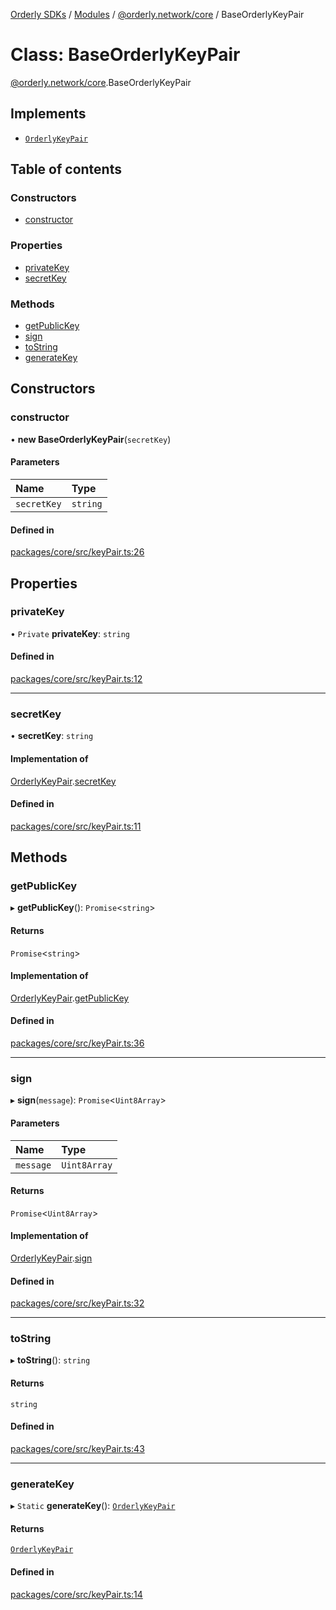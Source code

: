 [Orderly SDKs](./../README) / [Modules](./../modules) / [@orderly.network/core](./../modules/orderly_network_core) / BaseOrderlyKeyPair

# Class: BaseOrderlyKeyPair

[@orderly.network/core](./../modules/orderly_network_core).BaseOrderlyKeyPair

## Implements

- [`OrderlyKeyPair`](./../interfaces/orderly_network_core.OrderlyKeyPair)

## Table of contents

### Constructors

- [constructor](./orderly_network_core.BaseOrderlyKeyPair#constructor)

### Properties

- [privateKey](./orderly_network_core.BaseOrderlyKeyPair#privatekey)
- [secretKey](./orderly_network_core.BaseOrderlyKeyPair#secretkey)

### Methods

- [getPublicKey](./orderly_network_core.BaseOrderlyKeyPair#getpublickey)
- [sign](./orderly_network_core.BaseOrderlyKeyPair#sign)
- [toString](./orderly_network_core.BaseOrderlyKeyPair#tostring)
- [generateKey](./orderly_network_core.BaseOrderlyKeyPair#generatekey)

## Constructors

### constructor

• **new BaseOrderlyKeyPair**(`secretKey`)

#### Parameters

| Name | Type |
| :------ | :------ |
| `secretKey` | `string` |

#### Defined in

[packages/core/src/keyPair.ts:26](https://github.com/OrderlyNetwork/js-sdk/blob/6414be9e/packages/core/src/keyPair.ts#L26)

## Properties

### privateKey

• `Private` **privateKey**: `string`

#### Defined in

[packages/core/src/keyPair.ts:12](https://github.com/OrderlyNetwork/js-sdk/blob/6414be9e/packages/core/src/keyPair.ts#L12)

___

### secretKey

• **secretKey**: `string`

#### Implementation of

[OrderlyKeyPair](./../interfaces/orderly_network_core.OrderlyKeyPair).[secretKey](./../interfaces/orderly_network_core.OrderlyKeyPair#secretkey)

#### Defined in

[packages/core/src/keyPair.ts:11](https://github.com/OrderlyNetwork/js-sdk/blob/6414be9e/packages/core/src/keyPair.ts#L11)

## Methods

### getPublicKey

▸ **getPublicKey**(): `Promise`\<`string`\>

#### Returns

`Promise`\<`string`\>

#### Implementation of

[OrderlyKeyPair](./../interfaces/orderly_network_core.OrderlyKeyPair).[getPublicKey](./../interfaces/orderly_network_core.OrderlyKeyPair#getpublickey)

#### Defined in

[packages/core/src/keyPair.ts:36](https://github.com/OrderlyNetwork/js-sdk/blob/6414be9e/packages/core/src/keyPair.ts#L36)

___

### sign

▸ **sign**(`message`): `Promise`\<`Uint8Array`\>

#### Parameters

| Name | Type |
| :------ | :------ |
| `message` | `Uint8Array` |

#### Returns

`Promise`\<`Uint8Array`\>

#### Implementation of

[OrderlyKeyPair](./../interfaces/orderly_network_core.OrderlyKeyPair).[sign](./../interfaces/orderly_network_core.OrderlyKeyPair#sign)

#### Defined in

[packages/core/src/keyPair.ts:32](https://github.com/OrderlyNetwork/js-sdk/blob/6414be9e/packages/core/src/keyPair.ts#L32)

___

### toString

▸ **toString**(): `string`

#### Returns

`string`

#### Defined in

[packages/core/src/keyPair.ts:43](https://github.com/OrderlyNetwork/js-sdk/blob/6414be9e/packages/core/src/keyPair.ts#L43)

___

### generateKey

▸ `Static` **generateKey**(): [`OrderlyKeyPair`](./../interfaces/orderly_network_core.OrderlyKeyPair)

#### Returns

[`OrderlyKeyPair`](./../interfaces/orderly_network_core.OrderlyKeyPair)

#### Defined in

[packages/core/src/keyPair.ts:14](https://github.com/OrderlyNetwork/js-sdk/blob/6414be9e/packages/core/src/keyPair.ts#L14)
